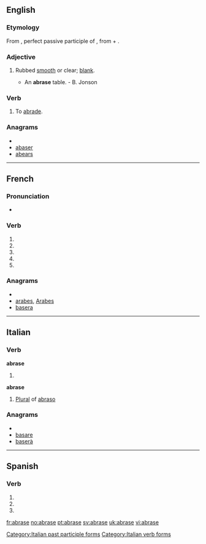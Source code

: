 {{also|abrasé}}
==English==

===Etymology===
From {{etyl|la|en}} {{term|abrasus|abrāsus|lang=la}}, perfect passive participle of {{term|abrado|abrādō|abrade|lang=la}}, from {{term|ab||from, away from|lang=la}} + {{term|rado|rādō|lang=la|scrape}}.

===Adjective===
{{en-adj|-}}

# {{obsolete}} Rubbed [[smooth]] or clear; [[blank]].
#* An '''abrase''' table. - B. Jonson

===Verb===
{{en-verb|abras|ing}}

# {{obsolete}} To [[abrade]].

===Anagrams===
* {{alphagram|aabers}}
* [[abaser#English|abaser]]
* [[abears#English|abears]]


----

==French==

===Pronunciation===
* {{IPA|lang=fr|/a.bʁaz/}}

===Verb===
{{fr-verb form}}

# {{conjugation of|abraser||1|s|pres|ind|lang=fr}}
# {{conjugation of|abraser||3|s|pres|ind|lang=fr}}
# {{conjugation of|abraser||1|s|pres|sub|lang=fr}}
# {{conjugation of|abraser||1|s|pres|sub|lang=fr}}
# {{conjugation of|abraser||2|s|imp|lang=fr}}

===Anagrams===
* {{alphagram|aabers}}
* [[arabes#French|arabes]], [[Arabes#French|Arabes]]
* [[basera#French|basera]]


----

==Italian==

===Verb===
'''abrase'''

# {{form of|[[third-person|Third-person]] [[singular]] [[past historic]]|[[abradere#Italian|abradere]]|lang=Italian}}

'''abrase''' {{f}}

# [[plural|Plural]] of [[abraso]]

===Anagrams===
* {{alphagram|aabers}}
* [[basare#Italian|basare]]
* [[baserà#Italian|baserà]]

[[Category:Italian past participle forms]]
[[Category:Italian verb forms]]

----

==Spanish==

===Verb===
{{es-verb-form|abrasar}}

# {{es-verb form of|ending=ar|mood=subjunctive|tense=present|pers=1|number=singular|[[abrasar]]}}
# {{es-verb form of|ending=ar|mood=subjunctive|tense=present|pers=2|formal=yes|number=singular|[[abrasar]]}}
# {{es-verb form of|ending=ar|mood=subjunctive|tense=present|pers=3|number=singular|[[abrasar]]}}

[[fr:abrase]]
[[no:abrase]]
[[pt:abrase]]
[[sv:abrase]]
[[uk:abrase]]
[[vi:abrase]]